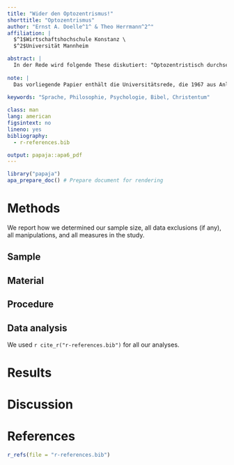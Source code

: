 ```yaml
---
title: "Wider den Optozentrismus!"
shorttitle: "Optozentrismus"
author: "Ernst A. Doelle^1^ & Theo Herrmann^2^"
affiliation: |
  $^1$Wirtschaftshochschule Konstanz \
  $^2$Universität Mannheim

abstract: |
  In der Rede wird folgende These diskutiert: "Optozentristisch durchseucht sind Philosophie und die Wissenschaft. Sprache verrät sie ebenso, wie sich ihre Tochter, die Psychologie, durch ihre Sprache verrät. Wir alle sprechen gänzlich unreflektiert von Einsicht, von Introspektion, von Betrachtungsweisen, von Nachbildern, von Beschaulichkeit, von Imagination." Die Konstruktion unseres Weltbildes durch das Wort "enthält in abschreckend modriger und fossilisierter Weise den uralten mediterranen Optozentrismus. Er herrscht über uns wie ein uralter böser Dämon." Der Verfasser zeigt, daß diese Weltsicht nicht erst mit der jüdisch-christlichen Bibel, sondern schon mit den alten Griechen anfing.
  
note: |
  Das vorliegende Papier enthält die Universitätsrede, die 1967 aus Anlaß der Zueignung des Ehrenskriptoriums der August-Ernst-Hochschule zu Hildesheim gehalten worden ist. Dieses Vortragsmanuskript von Ernst August Dölle war bislang verschwunden.
  
keywords: "Sprache, Philosophie, Psychologie, Bibel, Christentum"

class: man
lang: american
figsintext: no
lineno: yes
bibliography:
  - r-references.bib

output: papaja::apa6_pdf
---
```


```r
library("papaja")
apa_prepare_doc() # Prepare document for rendering
```


# Methods
We report how we determined our sample size, all data exclusions (if any), all manipulations, and all measures in the study. <!-- 21-word solution (Simmons, Nelson & Simonsohn, 2012; retrieved from http://ssrn.com/abstract=2160588) -->

## Sample

## Material

## Procedure

## Data analysis
We used `r cite_r("r-references.bib")` for all our analyses.


# Results

# Discussion

# References
```r
r_refs(file = "r-references.bib")
```
